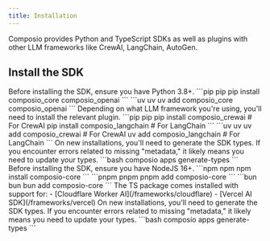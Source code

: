 ```yaml
---
title: Installation
---
```


Composio provides Python and TypeScript SDKs as well as plugins with other LLM frameworks like CrewAI, LangChain, AutoGen.

## Install the SDK

<Tabs>
  <Tab title="Python">
Before installing the SDK, ensure you have Python 3.8+.
  <Steps>
  <Step title="Install Composio">
  <CodeGroup>
    ```pip pip
    pip install composio_core composio_openai
    ```
    ```uv uv
    uv add composio_core composio_openai
    ```
  </CodeGroup>
  </Step>
  <Step title="Install the relevant plugin">
    Depending on what LLM framework you're using, you'll need to install the relevant plugin.
    <CodeGroup>
    ```pip pip
    pip install composio_crewai      # For CrewAI
    pip install composio_langchain   # For LangChain
    ```
    ```uv uv
    uv add composio_crewai      # For CrewAI
    uv add composio_langchain   # For LangChain
    ```
    </CodeGroup>
    </Step>
    <Step title="Post Installation">
  On new installations, you'll need to generate the SDK types. If you encounter errors related to missing "metadata," it likely means you need to update your types.
    ```bash
    composio apps generate-types
    ```
    </Step>
    </Steps>
  </Tab>
  <Tab title="TypeScript">
Before installing the SDK, ensure you have NodeJS 16+.
  <Steps>
  <Step title="Install Composio">
  <CodeGroup>
    ```npm npm
    npm install composio-core
    ```
    ```pnpm pnpm
    pnpm add composio-core
    ```
    ```bun bun
    bun add composio-core
    ```
  </CodeGroup>
  </Step>
  <Step title="Plugins">
  The TS package comes installed with support for:
  - [Cloudflare Worker AI](/frameworks/cloudflare)
  - [Vercel AI SDK](/frameworks/vercel)
  </Step>
  <Step title="Post Installation">
On new installations, you'll need to generate the SDK types. If you encounter errors related to missing "metadata," it likely means you need to update your types.
  ```bash
  composio apps generate-types
  ```
  </Step>
  </Steps>
  </Tab>
</Tabs>
